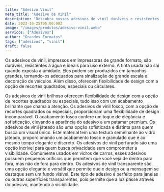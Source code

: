 ```yaml
---
title: "Adesivo Vinil"
meta_title: "Adesivo de Vinil"
description: "Descubra nossos adesivos de vinil duráveis e resistentes à água, ideais para uso externo. Perfeitos para sinalização de grande escala e decoração de veículos. Flexibilidade de design garantida!"
date: 2023-10-25T05:00:00Z
image: "/images/produtos/adesivo-vinil.webp"
servicos: ["Adesivos"]
author: "Grandes Formatos"
tags: ["adesivos", "vinil"]
draft: false
---
```


Os adesivos de vinil, impressos em impressoras de grande formato, são duráveis, resistentes à água e ideais para uso externo. A tinta usada não sai quando exposta à umidade. Eles podem ser produzidos em tamanhos grandes, tornando-os adequados para sinalização de grande escala e decoração de veículos. Além disso, oferecem flexibilidade de design com a opção de recortes quadrados, especiais ou circulares.

<Accordion client:load title="Adesivo Vinil Brilho">
Os adesivos de vinil brilhoso  oferecem flexibilidade de design com a opção de recortes quadrados ou especiais, tudo isso com um acabamento brilhante que chama a atenção.


</Accordion>
<Accordion client:load title="Adesivo Vinil Fosco">
Os adesivos de vinil fosco, com a opção de recortes quadrados ou especiais, proporcionam uma flexibilidade de design incomparável. O acabamento fosco confere um toque de elegância e sofisticação, elevando a aparência do adesivo a um patamar premium.


</Accordion>
<Accordion client:load title="Adesivo Vinil Jateado">
Os adesivos de vinil jateado são uma opção sofisticada e distinta para quem busca um visual único. Este material tem uma textura semelhante ao vidro jateado, proporcionando um acabamento fosco e granulado que é ao mesmo tempo elegante e discreto.


</Accordion>
<Accordion client:load title="Adesivo Vinil Perfurado">
Os adesivos de vinil perfurado são uma opção incrível para quem busca privacidade sem comprometer a visibilidade. Comumente usados em vidros de carros, esses adesivos possuem pequenos orifícios que permitem que você veja de dentro para fora, mas não de fora para dentro.


</Accordion>
<Accordion client:load title="Adesivo Vinil Transparente">
Os adesivos de vinil transparente são uma opção elegante e versátil que permite que o design ou a mensagem se destaque sem um fundo visível. Este tipo de adesivo é perfeito para janelas ou outras superfícies transparentes, pois permite que a luz passe através do adesivo, mantendo a visibilidade.


</Accordion>

<ButtonWhatsapp
  label="ORÇAMENTO PELO WHATSAPP"
  tag="_blank"
  produto="Adesivo Vinil"
  phoneNumber="5567999005557"
/>
